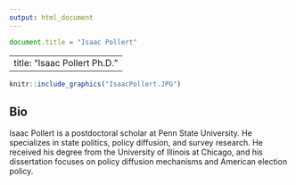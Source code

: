 ```yaml
---
output: html_document
---
```

```js
document.title = "Isaac Pollert"
```
---
title: "Isaac Pollert Ph.D."
---

```r
knitr::include_graphics("IsaacPollert.JPG")
```
## Bio

Isaac Pollert is a postdoctoral scholar at Penn State University. He specializes in state politics, policy diffusion, and survey research. He received his degree from the University of Illinois at Chicago, and his dissertation focuses on policy diffusion mechanisms and American election policy.
